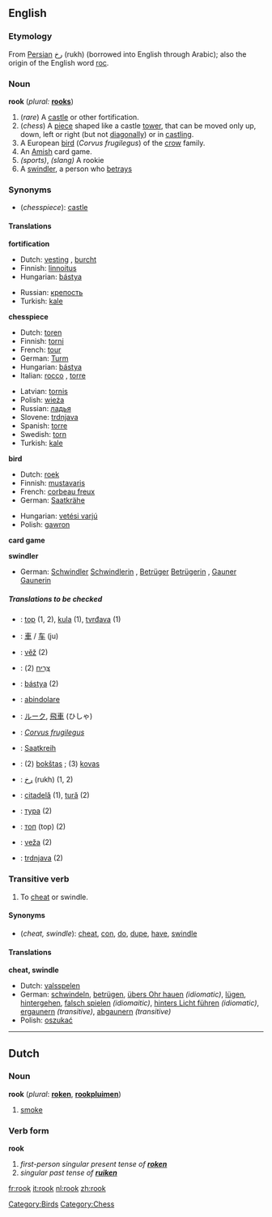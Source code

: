 ==English==

===Etymology===
From [[Persian]] رخ (rukh) (borrowed into English through Arabic); also the origin of the English word [[roc]].

===Noun===
'''rook'''  (''plural:'' '''[[rooks]]''')
# (''rare'') A [[castle]] or other fortification.
# (''chess'') A [[piece]] shaped like a castle [[tower]], that can be moved only up, down, left or right (but not [[diagonally]]) or in [[castling]].
# A European [[bird]] (''Corvus frugilegus'') of the [[crow]] family.
# An [[Amish]] card game.
# ''(sports)'', {{baseball}} ''(slang)'' A rookie
# A [[swindler]], a person who [[betray]]s

===Synonyms===
*(''chesspiece''): [[castle]]

====Translations====

'''fortification'''
{{top}}
*Dutch: [[vesting]] {{f}}, [[burcht]] {{f}}
*Finnish: [[linnoitus]]
*Hungarian: [[bástya]]
{{mid}}
*Russian: [[крепость]] {{f}}
*Turkish: [[kale#Turkish|kale]]
{{bottom}}

'''chesspiece'''
{{top}}
*Dutch: [[toren]] {{m}}
*Finnish: [[torni]]
*French: [[tour#French|tour]] {{f}}
*German: [[Turm]] {{m}}
*Hungarian: [[bástya]]
*Italian: [[rocco]] {{m}}, [[torre#Italian|torre]] {{f}}
{{mid}}
*Latvian: [[tornis]] {{m}}
*Polish: [[wieża]] {{f}}
*Russian: [[ладья]] {{f}}
*Slovene: [[trdnjava]] {{f}}
*Spanish: [[torre#Spanish|torre]] {{f}}
*Swedish: [[torn#Swedish|torn]]
*Turkish: [[kale#Turkish|kale]]
{{bottom}}

'''bird'''
{{top}}
*Dutch: [[roek]] {{m}}
*Finnish: [[mustavaris]]
*French: [[corbeau freux]] {{m}}
*German: [[Saatkrähe]] {{f}}
{{mid}}
*Hungarian: [[vetési varjú]]
*Polish: [[gawron]] {{m}}
{{bottom}}

'''card game'''
{{top}}
{{mid}}
{{bottom}}

'''swindler'''
{{top}}
*German: [[Schwindler]] {{m}} [[Schwindlerin]] {{f}}, [[Betrüger]] {{m}} [[Betrügerin]] {{f}}, [[Gauner]] {{m}} [[Gaunerin]] {{f}}
{{mid}}
{{bottom}}

=====Translations to be checked=====
<!--Remove this section once all of the translations below have been moved into the tables above.-->
{{checktrans}}

*{{ttbc|Bosnian}}: [[top]] {{m}} (1, 2), [[kula]] {{f}} (1), [[tvrđava]] {{f}} (1)
*{{ttbc|Chinese}}: [[車]] / [[车]] (ju)
*{{ttbc|Czech}}: [[věž]] (2)
*{{ttbc|Hebrew}}: [[צריח|צְרִיחַ]] {{m}} (2)
*{{ttbc|Hungarian}}: [[bástya]] (2)
*{{ttbc|Italian}}: [[abindolare]]
*{{ttbc|Japanese}}: [[ルーク]], [[飛車]] (ひしゃ)
*{{ttbc|Latin}}: ''[[Corvus frugilegus]]''
*{{ttbc|Low Saxon}}: [[Saatkreih]] {{f}}
*{{ttbc|Lithuanian}}: (2) [[bokštas]] {{m}}; (3) [[kovas]] {{m}}
*{{ttbc|Persian}}: [[رخ]] (rukh) (1, 2)
*{{ttbc|Romanian}}: [[citadelă]] {{f}} (1), [[tură]] {{f}} (2)
*{{ttbc|Russian}}:  [[тура]] {{f}} (2)
*{{ttbc|Serbian}}: [[топ]] (top) (2)
*{{ttbc|Slovak}}: [[veža]] {{f}} (2)
*{{ttbc|Slovene}}: [[trdnjava]] {{f}} (2)

===Transitive verb===
{{en-infl-reg-consonant|rook||}}
# To [[cheat]] or swindle.

====Synonyms====
*(''cheat, swindle''): [[cheat]], [[con]], [[do]], [[dupe]], [[have]], [[swindle]]

====Translations====

'''cheat, swindle'''
*Dutch: [[valsspelen]]
*German: [[schwindeln]], [[betrügen]], [[übers Ohr hauen]] ''(idiomatic)'', [[lügen]], [[hintergehen]], [[falsch spielen]] ''(idiomaitic)'', [[hinters Licht führen]] ''(idiomatic)'', [[ergaunern]] ''(transitive)'', [[abgaunern]] ''(transitive)''
*Polish: [[oszukać]]

----

==Dutch==
===Noun===
'''rook''' {{m}} (''plural'': '''[[roken]]''', '''[[rookpluim]]en''')

#[[smoke]]

===Verb form===
'''rook'''

#''first-person singular present tense of '''[[roken]]'''''<!--to [[smoke]] (''of a fire or a person'')-->
#''singular past tense of '''[[ruiken]]'''''<!--smelled-->

[[Category:Birds]]
[[Category:Chess]]

[[fr:rook]]
[[it:rook]]
[[nl:rook]]
[[zh:rook]]